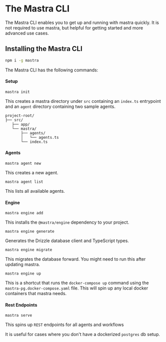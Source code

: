 # The Mastra CLI

The Mastra CLI enables you to get up and running with mastra quickly. It is not required to use mastra, but helpful for getting started and more advanced use cases.

## Installing the Mastra CLI

```bash copy
npm i -g mastra
```

The Mastra CLI has the following commands:

#### Setup

`mastra init`

This creates a mastra directory under `src` containing an `index.ts` entrypoint and an `agent` directory containing two sample agents.

```text
project-root/
├── src/
   ├── app/
   └── mastra/
       ├── agents/
       │   └── agents.ts
       └── index.ts
```

#### Agents

`mastra agent new`

This creates a new agent.

`mastra agent list`

This lists all available agents.

#### Engine

`mastra engine add`

This installs the `@mastra/engine` dependency to your project.

`mastra engine generate`

Generates the Drizzle database client and TypeScript types.

`mastra engine migrate`

This migrates the database forward. You might need to run this after updating mastra.

`mastra engine up`

This is a shortcut that runs the `docker-compose up` command using the `mastra-pg.docker-compose.yaml` file. This will spin up any local docker containers that mastra needs.

#### Rest Endpoints

`mastra serve`

This spins up `REST` endpoints for all agents and workflows

It is useful for cases where you don't have a dockerized `postgres` db setup.
